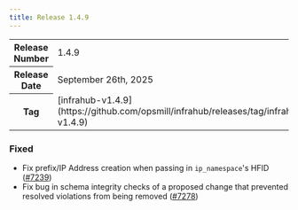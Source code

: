 ```yaml
---
title: Release 1.4.9
---
```

<table>
  <tbody>
    <tr>
      <th>Release Number</th>
      <td>1.4.9</td>
    </tr>
    <tr>
      <th>Release Date</th>
      <td>September 26th, 2025</td>
    </tr>
    <tr>
      <th>Tag</th>
      <td>[infrahub-v1.4.9](https://github.com/opsmill/infrahub/releases/tag/infrahub-v1.4.9)</td>
    </tr>
  </tbody>
</table>

### Fixed

- Fix prefix/IP Address creation when passing in `ip_namespace`'s HFID ([#7239](https://github.com/opsmill/infrahub/issues/7239))
- Fix bug in schema integrity checks of a proposed change that prevented resolved violations from being removed ([#7278](https://github.com/opsmill/infrahub/issues/7278))

